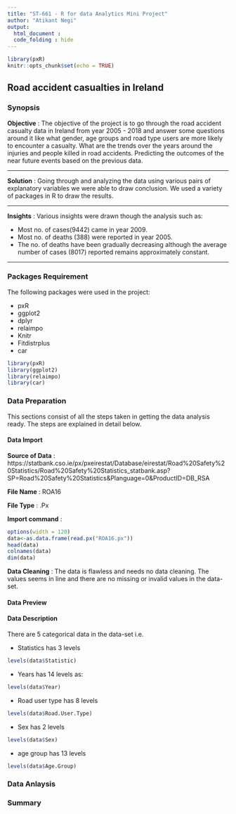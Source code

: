 ```yaml
---
title: "ST-661 - R for data Analytics Mini Project"
author: "Atikant Negi"
output: 
  html_document :
  code_folding : hide
---
```


```r
library(pxR)
knitr::opts_chunk$set(echo = TRUE)
```


## Road accident casualties in Ireland{.tabset}
### Synopsis
__Objective__ : The objective of the project is to go through the road accident casualty data in Ireland from year 2005 - 2018 and answer some questions around it like what gender, age groups and road type users are more likely to encounter a casualty. What are the trends over the years around the injuries and people killed in road accidents. Predicting the outcomes of the near future events based on the previous data.

---

__Solution__ : Going through and analyzing the data using various pairs of explanatory variables we were able to draw conclusion. We used a variety of packages in R to draw the results.

---

__Insights__ : Various insights were drawn though the analysis such as:\

* Most no. of cases(9442) came in year 2009.
* Most no. of deaths (388) were reported in year 2005. 
* The no. of deaths have been gradually decreasing although the average number of cases (8017) reported remains approximately constant.

---


### Packages Requirement

The following packages were used in the project:

* pxR
* ggplot2
* dplyr
* relaimpo
* Knitr
* Fitdistrplus
* car

```r
library(pxR)
library(ggplot2)
library(relaimpo)
library(car)
```


### Data Preparation {.tabset}

This sections consist of all the steps taken in getting the data analysis ready. The steps are explained in detail below.

#### Data Import

__Source of Data__ : https://statbank.cso.ie/px/pxeirestat/Database/eirestat/Road%20Safety%20Statistics/Road%20Safety%20Statistics_statbank.asp?SP=Road%20Safety%20Statistics&Planguage=0&ProductID=DB_RSA
\

__File Name__ : ROA16
\

__File Type__ : .Px
\

__Import command__ : 
\

```r
options(width = 120)
data<-as.data.frame(read.px("ROA16.px"))
head(data)
colnames(data)
dim(data)
```
__Data Cleaning__ : 
The data is flawless and needs no data cleaning. The values seems in line and there are no missing or invalid values in the data-set.


#### Data Preview

#### Data Description

There are 5 categorical data in the data-set i.e. 
\

* Statistics has 3 levels
```r
levels(data$Statistic)
```


* Years has 14 levels as:
```r
levels(data$Year)
```

* Road user type has 8 levels
```r
levels(data$Road.User.Type)
```

* Sex has 2 levels
```r
levels(data$Sex)
```

* age group has 13 levels
```r
levels(data$Age.Group)
```




### Data Anlaysis
### Summary